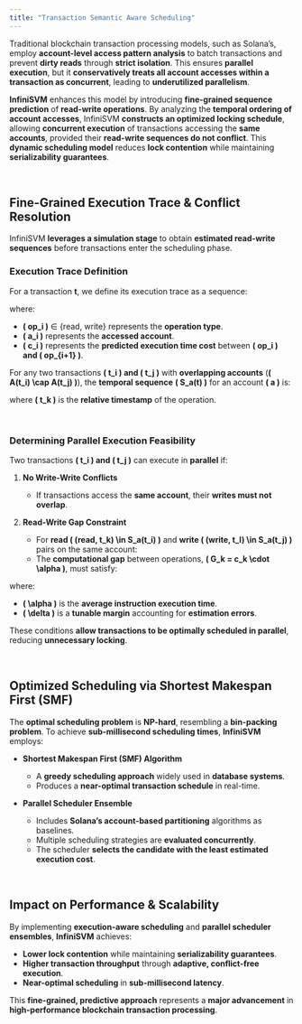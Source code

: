 ```yaml
---
title: "Transaction Semantic Aware Scheduling"
---
```


Traditional blockchain transaction processing models, such as Solana’s, employ **account-level access pattern analysis** to batch transactions and prevent **dirty reads** through **strict isolation**. This ensures **parallel execution**, but it **conservatively treats all account accesses within a transaction as concurrent**, leading to **underutilized parallelism**.

**InfiniSVM** enhances this model by introducing **fine-grained sequence prediction** of **read-write operations**. By analyzing the **temporal ordering of account accesses**, InfiniSVM **constructs an optimized locking schedule**, allowing **concurrent execution** of transactions accessing the **same accounts**, provided their **read-write sequences do not conflict**. This **dynamic scheduling model** reduces **lock contention** while maintaining **serializability guarantees**.

<br />

## **Fine-Grained Execution Trace & Conflict Resolution**

InfiniSVM **leverages a simulation stage** to obtain **estimated read-write sequences** before transactions enter the scheduling phase.

### **Execution Trace Definition**
For a transaction **t**, we define its execution trace as a sequence:

<Equation>

where:
- **\( op_i \)** ∈ {read, write} represents the **operation type**.
- **\( a_i \)** represents the **accessed account**.
- **\( c_i \)** represents the **predicted execution time cost** between **\( op_i \) and \( op_{i+1} \)**.

For any two transactions **\( t_i \) and \( t_j \)** with **overlapping accounts** (**\( A(t_i) \cap A(t_j) \)**), the **temporal sequence** **\( S_a(t) \)** for an account **\( a \)** is:

<Equation>

where **\( t_k \)** is the **relative timestamp** of the operation.

<br />

### **Determining Parallel Execution Feasibility**
Two transactions **\( t_i \) and \( t_j \)** can execute in **parallel** if:
1. **No Write-Write Conflicts**  
   - If transactions access the **same account**, their **writes must not overlap**.

2. **Read-Write Gap Constraint**  
   - For **read \( (read, t_k) \in S_a(t_i) \)** and **write \( (write, t_l) \in S_a(t_j) \)** pairs on the same account:  
   - The **computational gap** between operations, **\( G_k = c_k \cdot \alpha \)**, must satisfy:

<Equation>

where:
- **\( \alpha \)** is the **average instruction execution time**.
- **\( \delta \)** is a **tunable margin** accounting for **estimation errors**.

These conditions **allow transactions to be optimally scheduled in parallel**, reducing **unnecessary locking**.

<br />

## **Optimized Scheduling via Shortest Makespan First (SMF)**

The **optimal scheduling problem** is **NP-hard**, resembling a **bin-packing problem**. To achieve **sub-millisecond scheduling times**, **InfiniSVM** employs:

- **Shortest Makespan First (SMF) Algorithm**  
  - A **greedy scheduling approach** widely used in **database systems**.  
  - Produces a **near-optimal transaction schedule** in real-time.

- **Parallel Scheduler Ensemble**  
  - Includes **Solana’s account-based partitioning** algorithms as baselines.  
  - Multiple scheduling strategies are **evaluated concurrently**.  
  - The scheduler **selects the candidate with the least estimated execution cost**.

<br />

## **Impact on Performance & Scalability**

By implementing **execution-aware scheduling** and **parallel scheduler ensembles**, **InfiniSVM** achieves:
- **Lower lock contention** while maintaining **serializability guarantees**.
- **Higher transaction throughput** through **adaptive, conflict-free execution**.
- **Near-optimal scheduling** in **sub-millisecond latency**.

This **fine-grained, predictive approach** represents a **major advancement** in **high-performance blockchain transaction processing**.
